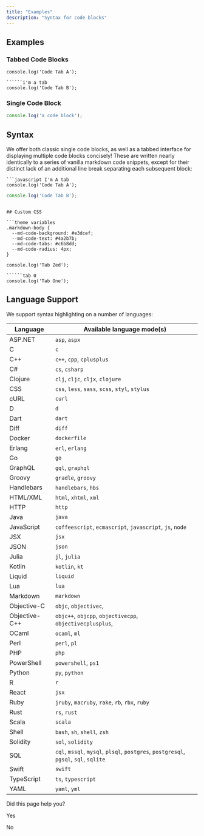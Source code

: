 ```yaml
---
title: "Examples"
description: "Syntax for code blocks"
---
```

## Examples

### Tabbed Code Blocks

```i'm a tab
console.log('Code Tab A');

``````i'm a tab
console.log('Code Tab B');

```

### Single Code Block

```javascript
console.log('a code block');

```

## Syntax

We offer both classic single code blocks, as well as a tabbed interface for displaying multiple code blocks concisely! These are written nearly identically to a series of vanilla markdown code snippets, except for their distinct lack of an additional line break separating each subsequent block:

```
```javascript I'm A tab
console.log('Code Tab A');
```
```javascript I'm tab B
console.log('Code Tab B');
```

```

## Custom CSS

```theme variables
.markdown-body {
  --md-code-background: #e3dcef;
  --md-code-text: #4a2b7b;
  --md-code-tabs: #c6b8dd;
  --md-code-radius: 4px;
}

```

```tab 0
console.log('Tab Zed');

``````tab 0
console.log('Tab One');

```

## Language Support

We support syntax highlighting on a number of languages:

| Language | Available language mode(s) |
| --- | --- |
| ASP.NET | `asp`, `aspx` |
| C   | `c` |
| C++ | `c++`, `cpp`, `cplusplus` |
| C#  | `cs`, `csharp` |
| Clojure | `clj`, `cljc`, `cljx`, `clojure` |
| CSS | `css`, `less`, `sass`, `scss`, `styl`, `stylus` |
| cURL | `curl` |
| D   | `d` |
| Dart | `dart` |
| Diff | `diff` |
| Docker | `dockerfile` |
| Erlang | `erl`, `erlang` |
| Go  | `go` |
| GraphQL | `gql`, `graphql` |
| Groovy | `gradle`, `groovy` |
| Handlebars | `handlebars`, `hbs` |
| HTML/XML | `html`, `xhtml`, `xml` |
| HTTP | `http` |
| Java | `java` |
| JavaScript | `coffeescript`, `ecmascript`, `javascript`, `js`, `node` |
| JSX | `jsx` |
| JSON | `json` |
| Julia | `jl`, `julia` |
| Kotlin | `kotlin`, `kt` |
| Liquid | `liquid` |
| Lua | `lua` |
| Markdown | `markdown` |
| Objective-C | `objc`, `objectivec`, |
| Objective-C++ | `objc++`, `objcpp`, `objectivecpp`, `objectivecplusplus`, |
| OCaml | `ocaml`, `ml` |
| Perl | `perl`, `pl` |
| PHP | `php` |
| PowerShell | `powershell`, `ps1` |
| Python | `py`, `python` |
| R   | `r` |
| React | `jsx` |
| Ruby | `jruby`, `macruby`, `rake`, `rb`, `rbx`, `ruby` |
| Rust | `rs`, `rust` |
| Scala | `scala` |
| Shell | `bash`, `sh`, `shell`, `zsh` |
| Solidity | `sol`, `solidity` |
| SQL | `cql`, `mssql`, `mysql`, `plsql`, `postgres`, `postgresql`, `pgsql`, `sql`, `sqlite` |
| Swift | `swift` |
| TypeScript | `ts`, `typescript` |
| YAML | `yaml`, `yml` |

Did this page help you?

Yes

No